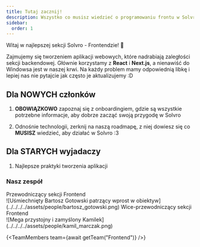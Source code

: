 ```yaml
---
title: Tutaj zacznij!
description: Wszystko co musisz wiedzieć o programowaniu frontu w Solvro
sidebar:
  order: 1
---
```



Witaj w najlepszej sekcji Solvro - Frontendzie! 🎉

Zajmujemy się tworzeniem aplikacji webowych, które nadrabiają zaległości sekcji backendowej. Głównie korzystamy z **React** i **Next.js**, a nienawiść do Windowsa jest w naszej krwi. Na każdy problem mamy odpowiednią libkę i lepiej nas nie pytajcie jak często je aktualizujemy :D

## Dla NOWYCH członków

1. **OBOWIĄZKOWO** zapoznaj się z onboardingiem, gdzie są wszystkie potrzebne informacje, aby dobrze zacząć swoją przygodę w Solvro

   <LinkCard
     title="Onboarding 😍"
     description="Od zera do Solvrowicza!"
     href="/sections/frontend/onboarding"
   />

2. Odnośnie technologii, zerknij na naszą roadmapę, z niej dowiesz się co **MUSISZ** wiedzieć, aby działać w Solvro :3

   <LinkCard
     title="Roadmap 🤔"
     description="Jakie technologie są używane w Solvro?"
     href="/sections/frontend/roadmap"
   />

## Dla STARYCH wyjadaczy

1. Najlepsze praktyki tworzenia aplikacji

   <LinkCard
     title="Projektowanie aplikacji"
     description="Jak zrobić śliczną aplikację?"
     href="/sections/frontend/praca-w-projekcie/projektowanie/"
   />
   <LinkCard
     title="Programowanie"
     description="Jak pisać super kodzik?"
     href="/sections/frontend/praca-w-projekcie/programowanie/"
   />
   <LinkCard
     title="Testowanie"
     description="Jak obyć się bez błędów?"
     href="/sections/frontend/praca-w-projekcie/testowanie/"
   />
   <LinkCard
     title="Wdrożenie"
     description="Pokazujemy światu naszą aplikację!"
     href="/sections/frontend/praca-w-projekcie/wdrozenie/"
   />

### Nasz zespół

<CardGrid>
  <Card title="Bartosz Gotowski">
    Przewodniczący sekcji Frontend
    <br />
  </Card>
  ![Uśmiechnięty Bartosz Gotowski patrzący wprost w
  obiektyw](../../../../assets/people/bartosz_gotowski.png)
</CardGrid>

<CardGrid>
  <Card title="Kamil Marczak">
    Wice-przewodniczący sekcji Frontend
    <br />
  </Card>
  ![Mega przystojny i zamyślony
  Kamilek](../../../../assets/people/kamil_marczak.png)
</CardGrid>

{<TeamMembers team={await getTeam("Frontend")} />}
